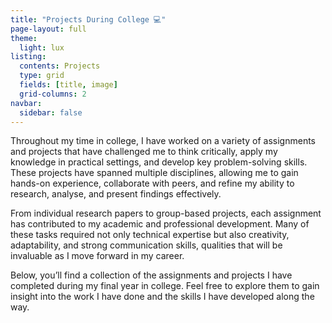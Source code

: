 ```yaml
---
title: "Projects During College 💻"
page-layout: full
theme:
  light: lux
listing: 
  contents: Projects
  type: grid
  fields: [title, image]
  grid-columns: 2
navbar:
  sidebar: false
---
```


Throughout my time in college, I have worked on a variety of assignments and projects that have challenged me to think critically, apply my knowledge in practical settings, and develop key problem-solving skills. These projects have spanned multiple disciplines, allowing me to gain hands-on experience, collaborate with peers, and refine my ability to research, analyse, and present findings effectively.

From individual research papers to group-based projects, each assignment has contributed to my academic and professional development. Many of these tasks required not only technical expertise but also creativity, adaptability, and strong communication skills, qualities that will be invaluable as I move forward in my career.

Below, you’ll find a collection of the assignments and projects I have completed during my final year in college. Feel free to explore them to gain insight into the work I have done and the skills I have developed along the way.
